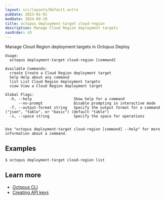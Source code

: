 ```yaml
---
layout: src/layouts/Default.astro
pubDate: 2023-01-01
modDate: 2024-09-19
title: octopus deployment-target cloud-region
description: Manage Cloud Region deployment targets
navOrder: 43
---
```


Manage Cloud Region deployment targets in Octopus Deploy

```
Usage:
  octopus deployment-target cloud-region [command]

Available Commands:
  create Create a Cloud Region deployment target
  help Help about any command
  list List Cloud Region deployment targets
  view View a Cloud Region deployment target

Global Flags:
  -h, --help                   Show help for a command
      --no-prompt              Disable prompting in interactive mode
  -f, --output-format string   Specify the output format for a command ("json", "table", or "basic") (default "table")
  -s, --space string           Specify the space for operations


Use "octopus deployment-target cloud-region [command] --help" for more information about a command.
```

## Examples

<SamplesInstance />

```
$ octopus deployment-target cloud-region list

```

## Learn more

- [Octopus CLI](/docs/octopus-rest-api/cli)
- [Creating API keys](/docs/octopus-rest-api/how-to-create-an-api-key)